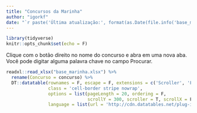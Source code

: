 ```yaml
---
title: "Concursos da Marinha"
author: "igorkf"
date: "`r paste('Última atualização:', format(as.Date(file.info('base_marinha.xlsx')$mtime), format = '%d/%m/%Y'))`"
---
```



```r

library(tidyverse)
knitr::opts_chunk$set(echo = F)

```



Clique com o botão direito no nome do concurso e abra em uma nova aba.  
Você pode digitar alguma palavra chave no campo Procurar. 
```r

readxl::read_xlsx("base_marinha.xlsx") %>%
  rename(Concurso = concurso) %>% 
  DT::datatable(rownames = F, escape = F, extensions = c('Scroller', 'FixedHeader'),
                class = 'cell-border stripe nowrap',
                options = list(pageLength = 20, ordering = F,
                               scrollY = 300, scroller = T, scrollX = F,
                language = list(url = 'http://cdn.datatables.net/plug-ins/1.10.11/i18n/Portuguese.json')))

```

